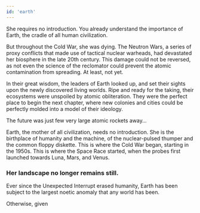 ```yaml
---
id: 'earth'
---
```


She requires no introduction. You already understand the importance of Earth, the cradle of all human civilization.

But throughout the Cold War, she was dying. The Neutron Wars, a series of proxy conflicts that made use of tactical nuclear warheads, had devastated her biosphere in the late 20th century. This damage could not be reversed, as not even the science of the reclomator could prevent the atomic contamination from spreading. At least, not yet.

In their great wisdom, the leaders of Earth looked up, and set their sights upon the newly discovered living worlds. Ripe and ready for the taking, their ecosystems were unspoiled by atomic obliteration. They were the perfect place to begin the next chapter, where new colonies and cities could be perfectly molded into a model of their ideology.

The future was just few very large atomic rockets away…




Earth, the mother of all civilization, needs no introduction. She is the birthplace of humanity and the machine, of the nuclear-pulsed thumper and the common floppy diskette. This is where the Cold War began, starting in the 1950s. This is where the Space Race started, when the probes first launched towards Luna, Mars, and Venus.

### Her landscape no longer remains still.

Ever since the Unexpected Interrupt erased humanity, Earth has been subject to the largest noetic anomaly that any world has been. 

Otherwise, given 